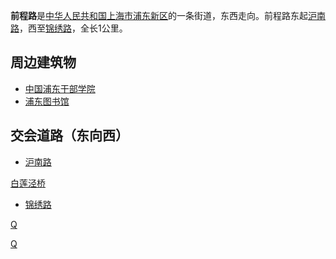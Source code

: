 {{Infobox China Road
|路牌类型=Shanghai
|中文道路名称=前程路
|道路英文名=Qiancheng Rd.
|图片=
|图片说明=
|道路总长度=1
|车速限制=
|行车线数量=4
|所在地区=[[上海市|上海市]][[浦东新区|浦东新区]]
|起点=沪南路
|终点=锦绣路
}}
'''前程路'''是[[中华人民共和国|中华人民共和国]][[上海市|上海市]][[浦东新区|浦东新区]]的一条街道，东西走向。前程路东起[[沪南路|沪南路]]，西至[[锦绣路|锦绣路]]，全长1公里。

==周边建筑物==
* [[中国浦东干部学院|中国浦东干部学院]]
* [[浦东图书馆|浦东图书馆]]
==交会道路（东向西）==
* [[沪南路|沪南路]]
[[白莲泾桥|白莲泾桥]]
* [[锦绣路|锦绣路]]

{{上海小作品}}

[[Category:上海道路|Q]]
[[分类:浦东新区|Q]]
